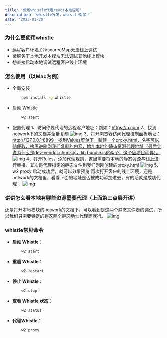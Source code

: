 ```yaml
---
title: '使用whistle代理react本地应用'
description: 'whistle好呀，whistle得学！'
date: '2025-01-20'
---
```

### 为什么要使用whistle
- 远程客户环境关掉sourceMap无法线上调试
- 微服务下本地开发本模块无法调试其他线上模块
- 想直接启动本地调试远程客户线上环境

### 怎么使用（以Mac为例）
- 全局安装

	```bash
		npm install -g whistle
	```
- 启动 Whistle

	```bash
		w2 start
	```

- 配置代理
	1、访问你要代理的远程客户地址：例如：https://a.com
	2、找到network下的文档并全量复制
		![img](https://img.pxfe.top/v2/ZIaxDRn.png)
	3、打开浏览器访问代理控制面板地址：http://127.0.0.1:8899，找到Values菜单下，新建一个proxy.html，名字可以随便取，拷贝进刚刚我们复制的内容，增加本地的静态资源代理地址（最后会说为什么是dev-vendor.chunk.js，lib.bundle.js这两个，这个因项目而异）。
		![img](https://img.pxfe.top/v2/E9WWLL8.png)
	4、打开Rules，添加代理规则，这里需要将本地的静态资源与线上进行替换，其次是代理指定的静态文件到我们刚刚创建的proxy.html
		![img](https://img.pxfe.top/v2/zEwkZBF.png)
	5、w2 proxy 启动成功后，就可以效果预览
		再次打开客户的线上环境，还是network的文档里，看看下面的地址是否被成功添加进去，有的话就是成功代理；
		![img](https://img.pxfe.top/v2/FajPdcJ.png)

### 讲讲怎么看本地有哪些资源需要代理（上面第三点展开讲）

还是打开本地模块的network的文档下，可以看到是这两个静态文件走的调试，所以我们只需要特定的将这两个静态地址代理商就行。
![img](https://img.pxfe.top/v2/picfmIZ.png)


### whistle常见命令

- **启动 Whistle**：

	```bash
		w2 start
	```
- **重启 Whistle**：
	```bash
		w2 restart
	```

- **停止 Whistle**：

	```bash
		w2 stop
	```

- **查看 Whistle 状态**：

	```bash
		w2 status
	```

- **代理Whistle**：

	```bash
		w2 proxy
	```